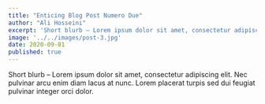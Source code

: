 ```yaml
---
title: "Enticing Blog Post Numero Due"
author: "Ali Hosseini"
excerpt: 'Short blurb – Lorem ipsum dolor sit amet, consectetur adipiscing elit. Nec pulvinar arcu enim diam lacus at nunc. Lorem placerat turpis sed dui feugiat pulvinar integer orci dolor.'
image: '../../images/post-3.jpg'
date: 2020-09-01
published: true
---
```


Short blurb – Lorem ipsum dolor sit amet, consectetur adipiscing elit. Nec pulvinar arcu enim diam lacus at nunc. Lorem placerat turpis sed dui feugiat pulvinar integer orci dolor.